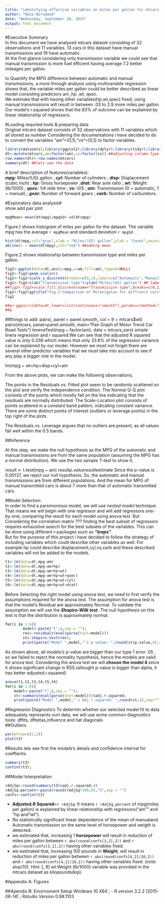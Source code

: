 ```yaml
---
title: "identifying effective variables on miles per gallon for mtcars dataset"
author: "Reza Nirumand"
date: "Wednesday, September 28, 2015"
output: html_document
---
```


#Executive Summary  
In this document we have analysed mtcars dataset consisting of 32 observations and 11 variables.
13 cars in this dataset have manual transmissions and 19 have automatic.  
At the first glance considering only transmission variable we could see that manual transmission is more fuel efficient having average 7.2 better mileages per gallon. 

to Quantify the MPG difference between automatic and manual transmissions, a more through analysis using multivariable regression shows that, the variable miles per gallon could be better described as linear model consisting predictors am ,hp ,wt, qsec.  
We estimate that with having other variables(hp,wt,qsec) fixed, using manual transmissions will result in between .03 to 2.9 more miles per gallon.  
Our model's r.squared shows that the 83% of outcome can be explained by linear relationship of regressors.  

#Loading requried tools & preparing data  
Original *mtcars* dataset consists of 32 observations with 11 variables which all stored as number Considering the documentations i have decided to do  to convert the variables "am"={0,1},"vs"={0,1} to factor variables.  

```r
library(datasets);library(ggplot2);library(dplyr);library(tidyr);library(GGally); library(car)
dt<-mutate(mtcars,am=factor(am),vs=factor(vs)) ##adjusting column type
row.names(dt)<-row.names(mtcars)
summary(dt) ##lets see the data
```

A brief description of features(variables):  
***mpg:*** Miles/(US) gallon ;  ***cyl:*** Number of cylinders ; ***disp:*** Displacement (cubic inch) ; ***hp:*** Gross horsepower ;***drat:*** Rear axle ratio ; ***wt:*** Weight (lb/1000) ; ***qsec:*** 1/4 mile time ; ***vs:*** V/S ; ***am:*** Transmission (0 = automatic, 1 = manual) ; ***gear:*** Number of forward gears ; ***carb:*** Number of carburetors.  

#Exploratory data analysis#  
show add pair plot
```r
mpgMean<-mean(dt$mpg);mpgSd<-sd(dt$mpg)
```  

Figure.1 shows histogram of miles per gallon for the dataset. The variable mpg has the average `r mpgMean` and standard deviation `r mpgSd` .   
```r
hist(dt$mpg,col="gray",xlab = "Miles/(US) gallon",ylab = "Count",main="Fig.1: Histogram of miles per gallon")##figure1
abline(v = mean(dt$mpg),col="red") ##adding mean
````

Figure.2 shows relationship between transmission type and miles per gallon.  
```r
fig2<-ggplot(data=dt,aes(y=mpg,x=am,fill=am),legend=NULL)
fig2<-fig2+geom_violin()
fig2<-fig2+scale_x_discrete(breaks=c(0,1),labels=c("Automaitc","Manaul"))
fig2<-fig2+xlab("Transmission type")+ylab("Miles/(US) gallon") ## labeling y axis ##labeling x,y axis
##fig2<-fig2+scale_fill_discrete(name="Transmission type",breaks=c(0,1),labels=c("Automaitc","Manaul")) ## setting correct names for legends.
fig2<-fig2+ggtitle("Fig.2:Comparison of Miles/galon for diffrenct cars\nbased on transmission type")+guides(fill=FALSE)
fig2
```

```r
##g<-ggpairs(data=dt,lower=list(continuous="smooth"),params=c(method="loess")) ##i should do plot the mpg in diffrent colors and diffrent regression line 
##g
````
##things to add:
pairs(<model variables>, panel = panel.smooth, col = 9 + mtcars$wt)
pairs(mtcars, panel=panel.smooth, main="Pair Graph of Motor Trend Car Road Tests")
leveneTest(mpg ~ factor(am), data = mtcars_vars)
simple linera regression and r squared:We can see that the adjusted R squared value is only 0.338 which means that only 33.8% of the regression variance can be explained by our model. However we must not forget there are several other predictor variables that we must take into account to see if any play a bigger role in the model.

 lm(mpg ~ wt+hp+disp+cyl+am
 
 From the above plots, we can make the following observations,

The points in the Residuals vs. Fitted plot seem to be randomly scattered on the plot and verify the independence condition.
The Normal Q-Q plot consists of the points which mostly fall on the line indicating that the residuals are normally distributed.
The Scale-Location plot consists of points scattered in a constant band pattern, indicating constant variance.
There are some distinct points of interest (outliers or leverage points) in the top right of the plots.

The Residuals vs. Leverage argues that no outliers are present, as all values fall well within the 0.5 bands.


##Inference

At this step, we make the null hypothesis as the MPG of the automatic and manual transmissions are from the same population (assuming the MPG has a normal distribution). We use the two sample T-test to show it.

result <- t.test(mpg ~ am)
result$p.value
result$estimate
Since the p-value is 0.00137, we reject our null hypothesis. So, the automatic and manual transmissions are from different populations. And the mean for MPG of manual transmitted cars is about 7 more than that of automatic transmitted cars.




#Model Selection  
In order to find a parsimonious model, we will use *nested model*  technique. That means we will begin with one regressor and will add regressors one-by-one, comparing the result for each model using anova test.
But Considering the correlation matrix ??? finding the best subset of regressors requires exhaustive search for the best subsets of the variables.
This can be done using different r-packages such as ***"leaps"***.  
But for the purpose of this project i have decided to follow the strategy of including variables which could describe other variables as well. 
For example hp could describe displacement,cyl,vs,carb and these described variables will not be added to the models.

```r
t1<-lm(data=dt,mpg~am)
t2<-lm(data=dt,mpg~am+hp)
t3<-lm(data=dt,mpg~am+hp+wt)
t4<-lm(data=dt,mpg~am+hp+wt+qsec)
t5<-lm(data=dt,mpg~am+hp+wt+cyl)
t6<-lm(data=dt,mpg~am+hp+wt+drat)
```

Before Selecting the right model using anova test, we need to first verify the assumptions required for the anova test. 
The assumption for anova test is that the model's Residual are approximately Normal. To validate the assumption we will use the ***Shapiro-Wilk test***. The null hypothesis on this test is that the distribution is approximately normal.

```r
for(i in 1:6){
        model<-paste("t",i,sep = "");
        res<-residuals(eval(parse(text=model)))
        st<-shapiro.test(res);
        print(paste("Model ",model,"'s p-value: ",round(st$p.value,4),sep=""))}
```

As shown above, all models's p-value are bigger than our type 1 error .05 , so we failed to reject the normality hypothesis, hence the models are valid for anova test.
Considering the anova test we will **choose the model 4 ** since it shows significant change in RSS.(altought p-value is bigger than alpha, it has better adjusted.r.squared) 

```r
anova(t1,t2,t3,t4,t5,t6)
for(i in 1:6){
    model<-paste("t",i,sep = "");
    st<-summary(eval(parse(text=model)))$adj.r.squared;
    print(paste("Model ",model,"'s Adj.r.squared: ",round(st,4),sep=""))}
```


#Regression Diagnostics
To determin whether our selected model fit to data adequately represents ourt data, we will use some common diagnostics tools:  dffits, dfbetas,influence and hat diagonals  
##Outliers  
```r
par(mfrow=c(2,2))
plot(t3)
```





#Results
lets see first the models's details and confidence interval for coeffients:
```r
summary(t3)
confint(t3);
```
##Model Interpretation  
```r
rAdjSq<-round(summary(t3)$adj.r.squared,4)
rAdjSq.percent<-paste(round(rAdjSq*100,0),"%",sep = "")
confs<-confint(t3)
```
- **Adjusted.R Squared**=`r rAdjSq`: It means `r rAdjSq.percent` of mpg(miles per gallon) is explained by linear relationship with regressors("am"" and "hp and "wt").    
- No statistically significant linear dependence of the mean of manualand Automatic transmission on the same level of horsepower and weigth is detected.
- we estimated that, increasing 1 **horsepower** will result in reduction of miles per gallon between `r abs(round(confs[3,2],2))` and `r abs(round(confs[3,1],2))` having other variables fixed.
- we estimated that, increasing 100 pounds in **Weight**, will result in reduction of miles per gallon between `r abs(round(confs[4,2]/10,2))` and `r abs(round(confs[4,1]/10,2))` having other variables fixed. (note: slop/10). Hint: [, 6] wt:Weight (lb/1000) variable was provided in the mtcars dataset as kilopounds(kip).  



#Appendix A: Figures



##Apendix B: Envirnoment Setup
Windows 10 X64 ; - R version 3.2.2 (2015-08-14) ; Rstudio Version 0.98.1103
